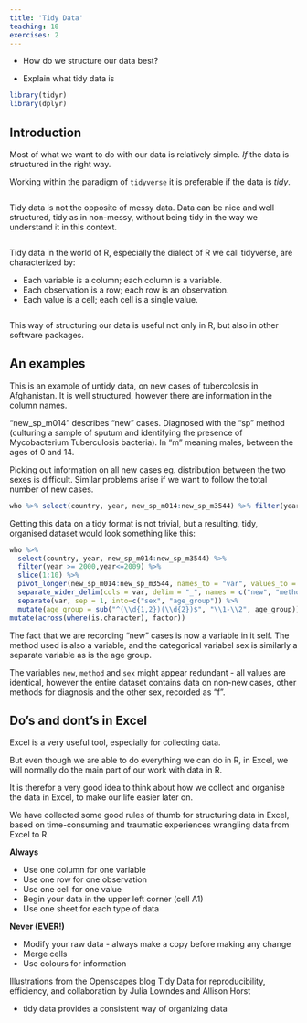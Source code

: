 ```yaml
---
title: 'Tidy Data'
teaching: 10
exercises: 2
---
```


::: questions
-   How do we structure our data best?
:::

::: objectives
-   Explain what tidy data is
:::

```r
library(tidyr)
library(dplyr)
```


## Introduction

Most of what we want to do with our data is relatively simple. *If* the data is 
structured in the right way.

Working within the paradigm of `tidyverse` it is preferable if the data is *tidy*.

![](fig/tidy_why.jpg){alt=''}


Tidy data is not the opposite of messy data. Data can be nice and well 
structured, tidy as in non-messy, without being tidy in the way we understand 
it in this context.

![](fig/tidy_hadley_2.jpg){alt=''}


Tidy data in the world of R, especially the dialect of R we call tidyverse, 
are characterized by:

-   Each variable is a column; each column is a variable.
-   Each observation is a row; each row is an observation.
-   Each value is a cell; each cell is a single value.

![](fig/tidy_hadley.jpg){alt=''}

This way of structuring our data is useful not only in R, but also in other 
software packages. 

## An examples

This is an example of untidy data, on new cases of tubercolosis in Afghanistan.
It is well structured, however there are information in the column names.

"new_sp_m014" describes "new" cases. Diagnosed with the "sp" method (culturing 
a sample of sputum and identifying the presence of Mycobacterium Tuberculosis 
bacteria). In "m" meaning males, between the ages of 0 and 14.

Picking out information on all new cases eg. distribution between the two sexes
is difficult. Similar problems arise if we want to follow the total number
of new cases.

```r
who %>% select(country, year, new_sp_m014:new_sp_m3544) %>% filter(year >= 2000,year<=2009) %>% slice(1:10)
```

Getting this data on a tidy format is not trivial, but a resulting, tidy, 
organised dataset would look something like this:

```r
who %>% 
  select(country, year, new_sp_m014:new_sp_m3544) %>% 
  filter(year >= 2000,year<=2009) %>% 
  slice(1:10) %>% 
  pivot_longer(new_sp_m014:new_sp_m3544, names_to = "var", values_to = "cases") %>%
  separate_wider_delim(cols = var, delim = "_", names = c("new", "method", "var")) %>% 
  separate(var, sep = 1, into=c("sex", "age_group")) %>% 
  mutate(age_group = sub("^(\\d{1,2})(\\d{2})$", "\\1-\\2", age_group)) %>% 
mutate(across(where(is.character), factor))
```

The fact that we are recording "new" cases is now a variable in it self. The
method used is also a variable, and the categorical variabel sex is similarly 
a separate variable as is the age group.

The variables `new`, `method` and `sex` might appear redundant - all values
are identical, however the entire dataset contains data on non-new cases, other
methods for diagnosis and the other sex, recorded as "f".

## Do's and dont's in Excel

Excel is a very useful tool, especially for collecting data.

But even though we are able to do everything we can do in R, in Excel, we 
will normally do the main part of our work with data in R. 

It is therefor a very good idea to think about how we collect and organise the 
data in Excel, to make our life easier later on.

We have collected some good rules of thumb for structuring data in Excel, based
on time-consuming and traumatic experiences wrangling data from Excel to R.

**Always**

* Use one column for one variable
* Use one row for one observation
* Use one cell for one value
* Begin your data in the upper left corner (cell A1)
* Use one sheet for each type of data


**Never (EVER!)**

* Modify your raw data - always make a copy before making any change
* Merge cells
* Use colours for information


Illustrations from the Openscapes blog Tidy Data for reproducibility, efficiency, and collaboration by Julia Lowndes and Allison Horst

::: keypoints
-   tidy data provides a consistent way of organizing data
:::
